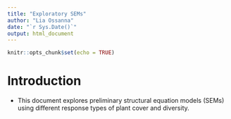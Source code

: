 ```yaml
---
title: "Exploratory SEMs"
author: "Lia Ossanna"
date: "`r Sys.Date()`"
output: html_document
---
```


```r
knitr::opts_chunk$set(echo = TRUE)
```

# Introduction
- This document explores preliminary structural equation models (SEMs) using different response types of plant cover and diversity.

